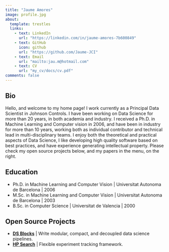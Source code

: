 ```yaml
---
title: "Jaume Amores"
image: profile.jpg
about:
  template: trestles
  links:
    - text: LinkedIn
      url: "https://linkedin.com/in/jaume-amores-7b600849"
    - text: GitHub
      icon: github
      url: "https://github.com/Jaume-JCI"
    - text: Email
      url: "mailto:jau.m@hotmail.com"
    - text: CV
      url: "my_cv/docs/cv.pdf"
comments: false
---
```

::: {.column-page}

## Bio
Hello, and welcome to my home page! I work currently as a Principal Data Scientist in Johnson Controls. I have been working on Data Science for more than 20 years, in both academia and industry. I received a Ph.D. in Machine Learning and Computer vision in 2006, and have been in industry for more than 10 years, working both as individual contributor and technical lead in multi-disciplinary teams. I enjoy both the theoretical and practical aspects of Data Science, I like developing high quality software based on best practices, and have experience generating intellectual property. Please check my open source projects below, and my papers in the menu, on the right. 
<p></p>

## Education

- Ph.D. in Machine Learning and Computer Vision | Universitat Autonoma de Barcelona | 2006 
- M.Sc. in Machine Learning and Computer Vision | Universitat Autonoma de Barcelona | 2003
- B.Sc. in Computer Science | Universitat de Valencia | 2000

<p></p>

## Open Source Projects

- **[DS Blocks](https://jaume-jci.github.io/ds-blocks/)** | Write modular, compact, and decoupled data science pipelines. 
- **[HP Search](https://github.com/Jaume-JCI/hpsearch)** | Flexible experiment tracking framework.

:::
